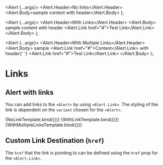 

<Meta title="Components/Alert/Links" component={Alert} />

  <Alert {...args}>
    <Alert.Header>No links</Alert.Header>
    <Alert.Body>sample content with header</Alert.Body>
  </Alert>
);

  <Alert {...args}>
    <Alert.Header>With Links</Alert.Header>
    <Alert.Body>
      sample content with header <Alert.Link href="#">Test Link</Alert.Link>
    </Alert.Body>
  </Alert>
);

  <Alert {...args}>
    <Alert.Header>With Multiple Links</Alert.Header>
    <Alert.Body>
      sample <Alert.Link href="#">Content</Alert.Link> with header{' '}
      <Alert.Link href="#">Test Link</Alert.Link>
    </Alert.Body>
  </Alert>
);

# Links

## Alert with links

You can add links to the `<Alert>` by using `<Alert.Link>`. The styling of the link is dependent on the `variant` chosen for the `<Alert>`.

<Canvas>
  <Story name="No Link">{NoLinkTemplate.bind({})}</Story>
  <Story name="With Link">{WithLinkTemplate.bind({})}</Story>
  <Story name="With Multiple Links">{WithMultipleLinksTemplate.bind({})}</Story>
</Canvas>

## Custom Link Destination (`href`)

The `href` that the link is pointing to can be defined using the `href` prop for the `<Alert.Link>`.
